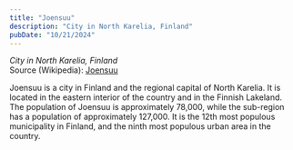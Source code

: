 ```yaml
---
title: "Joensuu"
description: "City in North Karelia, Finland"
pubDate: "10/21/2024"
---
```


*City in North Karelia, Finland*  
Source (Wikipedia): [Joensuu][1]

Joensuu is a city in Finland and the regional capital of North Karelia. It is located in the eastern interior of the country and in the Finnish Lakeland. The population of Joensuu is approximately 78,000, while the sub-region has a population of approximately 127,000. It is the 12th most populous municipality in Finland, and the ninth most populous urban area in the country.

[1]: https://en.wikipedia.org/wiki/Joensuu
